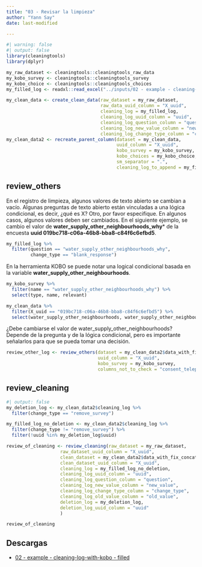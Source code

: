 ```yaml
---
title: "03 - Revisar la limpieza"
author: "Yann Say"
date: last-modified

---
```


```r
#| warning: false
#| output: false
library(cleaningtools)
library(dplyr)

my_raw_dataset <- cleaningtools::cleaningtools_raw_data
my_kobo_survey <- cleaningtools::cleaningtools_survey
my_kobo_choice <- cleaningtools::cleaningtools_choices
my_filled_log <- readxl::read_excel("../inputs/02 - example - cleaning-log-with-kobo - filled.xlsx", sheet = 2)

my_clean_data <- create_clean_data(raw_dataset = my_raw_dataset,
                                   raw_data_uuid_column = "X_uuid",
                                   cleaning_log = my_filled_log, 
                                   cleaning_log_uuid_column = "uuid",
                                   cleaning_log_question_column = "question",
                                   cleaning_log_new_value_column = "new_value",
                                   cleaning_log_change_type_column = "change_type")
my_clean_data2 <- recreate_parent_column(dataset = my_clean_data,
                                         uuid_column = "X_uuid",
                                         kobo_survey = my_kobo_survey,
                                         kobo_choices = my_kobo_choice,
                                         sm_separator = ".", 
                                         cleaning_log_to_append = my_filled_log)
```

## review_others

En el registro de limpieza, algunos valores de texto abierto se cambian a vacío. Algunas preguntas de texto abierto están vinculadas a una lógica condicional, es decir, ¿qué es X? Otro, por favor especifique. En algunos casos, algunos valores deben ser cambiados.
En el siguiente ejemplo, se cambio el valor de **water_supply_other_neighbourhoods_why*** de la encuesta **uuid 019bc718-c06a-46b8-bba8-c84f6c6efbd5**.

```r
my_filled_log %>% 
  filter(question == "water_supply_other_neighbourhoods_why", 
         change_type == "blank_response")
```

En la herramienta KOBO se puede notar una logical condicional basada en la variable **water_supply_other_neighbourhoods**.

```r
my_kobo_survey %>% 
  filter(name == "water_supply_other_neighbourhoods_why") %>% 
  select(type, name, relevant)
```

```r
my_clean_data %>% 
  filter(X_uuid == "019bc718-c06a-46b8-bba8-c84f6c6efbd5") %>% 
  select(water_supply_other_neighbourhoods, water_supply_other_neighbourhoods_why	)
```


¿Debe cambiarse el valor de water_supply_other_neighbourhoods? Depende de la pregunta y de la lógica condicional, pero es importante señalarlos para que se pueda tomar una decisión.

```r
review_other_log <- review_others(dataset = my_clean_data2$data_with_fix_concat,
                                  uuid_column = "X_uuid", 
                                  kobo_survey = my_kobo_survey, 
                                  columns_not_to_check = "consent_telephone_number")
```

## review_cleaning

```r
#| output: false
my_deletion_log <- my_clean_data2$cleaning_log %>% 
  filter(change_type == "remove_survey")

my_filled_log_no_deletion <- my_clean_data2$cleaning_log %>% 
  filter(change_type != "remove_survey") %>% 
  filter(!uuid %in% my_deletion_log$uuid)

review_of_cleaning <- review_cleaning(raw_dataset = my_raw_dataset,
                    raw_dataset_uuid_column = "X_uuid", 
                    clean_dataset = my_clean_data2$data_with_fix_concat,
                    clean_dataset_uuid_column = "X_uuid",
                    cleaning_log = my_filled_log_no_deletion, 
                    cleaning_log_uuid_column = "uuid",
                    cleaning_log_question_column = "question",
                    cleaning_log_new_value_column = "new_value",
                    cleaning_log_change_type_column = "change_type", 
                    cleaning_log_old_value_column = "old_value", 
                    deletion_log = my_deletion_log, 
                    deletion_log_uuid_column = "uuid"
                    )
```

```r
review_of_cleaning
```

## Descargas

- [02 - example - cleaning-log-with-kobo - filled](../inputs/02 - example - cleaning-log-with-kobo - filled.xlsx)
